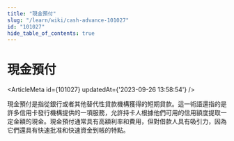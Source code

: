 ```yaml
---
title: "現金預付"
slug: "/learn/wiki/cash-advance-101027"
id: "101027"
hide_table_of_contents: true
---
```



# 現金預付

<ArticleMeta id={101027} updatedAt={'2023-09-26 13:58:54'} />
<div className='border-solid border-b border-t-0 my-4 border-[var(--ifm-color-gray-300)]' />

現金預付是指從銀行或者其他替代性貸款機構獲得的短期貸款。這一術語還指的是許多信用卡發行機構提供的一項服務，允許持卡人根據他們可用的信用額度提取一定金額的現金。現金預付通常具有高額利率和費用，但對借款人具有吸引力，因為它們還具有快速批准和快速資金到帳的特點。
